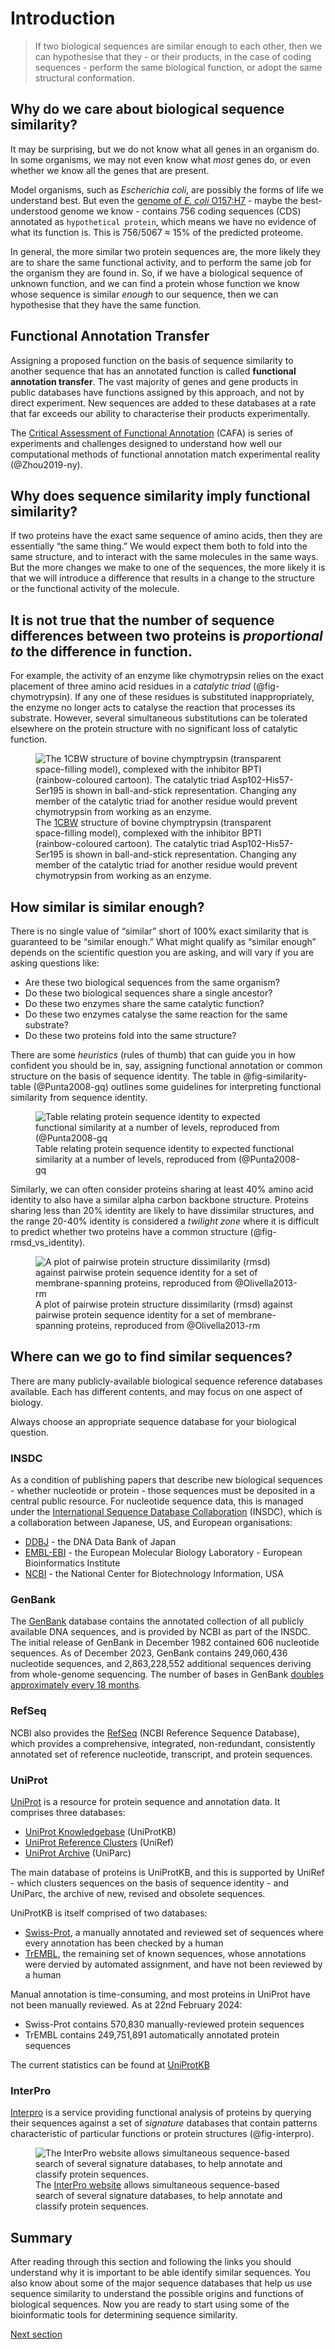 # Introduction

> If two biological sequences are similar enough to each other, then we can hypothesise that they - or their products, in the case of coding sequences - perform the same biological function, or adopt the same structural conformation.

## Why do we care about biological sequence similarity?

It may be surprising, but we do not know what all genes in an organism do. In some organisms, we may not even know what _most_ genes do, or even whether we know all the genes that are present.

::: { .callout-warning }
Model organisms, such as _Escherichia coli_, are possibly the forms of life we understand best. But even the [genome of _E. coli_ O157:H7](https://www.ncbi.nlm.nih.gov/nuccore/NC_002695.2) - maybe the best-understood genome we know - contains 756 coding sequences (CDS) annotated as `hypothetical protein`, which means we have no evidence of what its function is. This is 756/5067 ≈ 15% of the predicted proteome.
:::

In general, the more similar two protein sequences are, the more likely they are to share the same functional activity, and to perform the same job for the organism they are found in. So, if we have a biological sequence of unknown function, and we can find a protein whose function we know whose sequence is similar _enough_ to our sequence, then we can hypothesise that they have the same function.

::: { .callout-note collapse="true"}
## Functional Annotation Transfer

Assigning a proposed function on the basis of sequence similarity to another sequence that has an annotated function is called **functional annotation transfer**. The vast majority of genes and gene products in public databases have functions assigned by this approach, and not by direct experiment. New sequences are added to these databases at a rate that far exceeds our ability to characterise their products experimentally.

The [Critical Assessment of Functional Annotation](https://biofunctionprediction.org/cafa/) (CAFA) is series of experiments and challenges designed to understand how well our computational methods of functional annotation match experimental reality (@Zhou2019-ny).
:::

## Why does sequence similarity imply functional similarity?

If two proteins have the exact same sequence of amino acids, then they are essentially "the same thing." We would expect them both to fold into the same structure, and to interact with the same molecules in the same ways. But the more changes we make to one of the sequences, the more likely it is that we will introduce a difference that results in a change to the structure or the functional activity of the molecule.

::: { .callout-important collapse="true"}
## It is not true that the number of sequence differences between two proteins is _proportional to_ the difference in function.

For example, the activity of an enzyme like chymotrypsin relies on the exact placement of three amino acid residues in a _catalytic triad_ (@fig-chymotrypsin). If any one of these residues is substituted inappropriately, the enzyme no longer acts to catalyse the reaction that processes its substrate. However, several simultaneous substitutions can be tolerated elsewhere on the protein structure with no significant loss of catalytic function.

![The [1CBW](https://www.rcsb.org/structure/1CBW) structure of bovine chymptrypsin (transparent space-filling model), complexed with the inhibitor BPTI (rainbow-coloured cartoon). The catalytic triad Asp102-His57-Ser195 is shown in ball-and-stick representation. Changing any member of the catalytic triad for another residue would prevent chymotrypsin from working as an enzyme.](assets/images/1cbw.png){#fig-chymotrypsin}
:::


## How similar is similar enough?

There is no single value of "similar" short of 100% exact similarity that is guaranteed to be "similar enough." What might qualify as "similar enough" depends on the scientific question you are asking, and will vary if you are asking questions like:

- Are these two biological sequences from the same organism?
- Do these two biological sequences share a single ancestor?
- Do these two enzymes share the same catalytic function?
- Do these two enzymes catalyse the same reaction for the same substrate?
- Do these two proteins fold into the same structure?

::: { .callout-tip }
There are some _heuristics_ (rules of thumb) that can guide you in how confident you should be in, say, assigning functional annotation or common structure on the basis of sequence identity. The table in @fig-similarity-table (@Punta2008-gq) outlines some guidelines for interpreting functional similarity from sequence identity.

![Table relating protein sequence identity to expected functional similarity at a number of levels, reproduced from (@Punta2008-gq](assets/images/pcbi.1000160.t001.png){#fig-similarity-table}

Similarly, we can often consider proteins sharing at least 40% amino acid identity to also have a similar alpha carbon backbone structure. Proteins sharing less than 20% identity are likely to have dissimilar structures, and the range 20-40% identity is considered a _twilight zone_ where it is difficult to predict whether two proteins have a common structure (@fig-rmsd_vs_identity).

![A plot of pairwise protein structure dissimilarity (rmsd) against pairwise protein sequence identity for a set of membrane-spanning proteins, reproduced from @Olivella2013-rm](assets/images/bioinformatics_29_13_1589_f1.jpeg){#fig-rmsd_vs_identity}
:::

## Where can we go to find similar sequences?

There are many publicly-available biological sequence reference databases available. Each has different contents, and may focus on one aspect of biology.

::: { .callout-tip }
Always choose an appropriate sequence database for your biological question.
:::

### INSDC

As a condition of publishing papers that describe new biological sequences - whether nucleotide or protein - those sequences must be deposited in a central public resource. For nucleotide sequence data, this is managed under the [International Sequence Database Collaboration](https://www.insdc.org/) (INSDC), which is a collaboration between Japanese, US, and European organisations:

- [DDBJ](https://www.ddbj.nig.ac.jp/index-e.html) - the DNA Data Bank of Japan
- [EMBL-EBI](https://www.ebi.ac.uk/) - the European Molecular Biology Laboratory - European Bioinformatics Institute
- [NCBI](https://www.ncbi.nlm.nih.gov/) - the National Center for Biotechnology Information, USA

### GenBank

The [GenBank](https://www.ncbi.nlm.nih.gov/genbank/) database contains the annotated collection of all publicly available DNA sequences, and is provided by NCBI as part of the INSDC. The initial release of GenBank in December 1982 contained 606 nucleotide sequences. As of December 2023, GenBank contains 249,060,436 nucleotide sequences, and 2,863,228,552 additional sequences deriving from whole-genome sequencing. The number of bases in GenBank [doubles approximately every 18 months](https://www.ncbi.nlm.nih.gov/genbank/statistics/).

### RefSeq

NCBI also provides the [RefSeq](https://www.ncbi.nlm.nih.gov/refseq/) (NCBI Reference Sequence Database), which provides a comprehensive, integrated, non-redundant, consistently annotated set of reference nucleotide, transcript, and protein sequences.

### UniProt

[UniProt](https://www.uniprot.org) is a resource for protein sequence and annotation data. It comprises three databases:

- [UniProt Knowledgebase](https://www.uniprot.org/help/uniprotkb) (UniProtKB)
- [UniProt Reference Clusters](https://www.uniprot.org/help/uniref) (UniRef)
- [UniProt Archive](https://www.uniprot.org/help/uniparc) (UniParc)

The main database of proteins is UniProtKB, and this is supported by UniRef - which clusters sequences on the basis of sequence identity - and UniParc, the archive of new, revised and obsolete sequences.

UniProtKB is itself comprised of two databases:

- [Swiss-Prot](https://www.uniprot.org/uniprotkb?query=reviewed:true), a manually annotated and reviewed set of sequences where every annotation has been checked by a human
- [TrEMBL](), the remaining set of known sequences, whose annotations were dervied by automated assignment, and have not been reviewed by a human

::: { .callout-note }
Manual annotation is time-consuming, and most proteins in UniProt have not been manually reviewed. As at 22nd February 2024:

- Swiss-Prot contains 570,830 manually-reviewed protein sequences 
- TrEMBL contains 249,751,891 automatically annotated protein sequences

The current statistics can be found at [UniProtKB](https://www.uniprot.org/uniprotkb)
:::

### InterPro

[Interpro](https://www.ebi.ac.uk/interpro/) is a service providing functional analysis of proteins by querying their sequences against a set of _signature_ databases that contain patterns characteristic of particular functions or protein structures (@fig-interpro).

![The [InterPro website](https://www.ebi.ac.uk/interpro/) allows simultaneous sequence-based search of several signature databases, to help annotate and classify protein sequences.](assets/images/member_db.png){#fig-interpro}

## Summary

::: { .callout-tip title="What you know so far…"}
After reading through this section and following the links you should understand why it is important to be able identify similar sequences. You also know about some of the major sequence databases that help us use sequence similarity to understand the possible origins and functions of biological sequences. Now you are ready to start using some of the bioinformatic tools for determining sequence similarity.

[Next section](pairwise.qmd)
:::